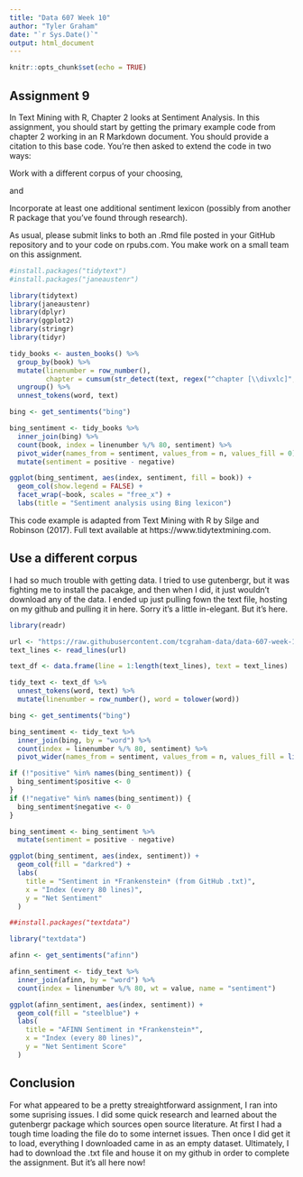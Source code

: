 ---
title: "Data 607 Week 10"
author: "Tyler Graham"
date: "`r Sys.Date()`"
output: html_document
---

```{r setup, include=FALSE}
knitr::opts_chunk$set(echo = TRUE)
```

## Assignment 9

In Text Mining with R, Chapter 2 looks at Sentiment Analysis.  In this assignment, you should start by getting the primary example code from chapter 2 working in an R Markdown document.  You should provide a citation to this base code.  You’re then asked to extend the code in two ways:

Work with a different corpus of your choosing, 

and

Incorporate at least one additional sentiment lexicon (possibly from another R package that you’ve found through research).

As usual, please submit links to both an .Rmd file posted in your GitHub repository and to your code on rpubs.com.  You make work on a small team on this assignment.

```{r rebuild-code-1, echo=TRUE, message=FALSE, warning=FALSE}

#install.packages("tidytext")
#install.packages("janeaustenr")

library(tidytext)
library(janeaustenr)
library(dplyr)
library(ggplot2)
library(stringr)
library(tidyr)

tidy_books <- austen_books() %>%
  group_by(book) %>%
  mutate(linenumber = row_number(),
         chapter = cumsum(str_detect(text, regex("^chapter [\\divxlc]", ignore_case = TRUE)))) %>%
  ungroup() %>%
  unnest_tokens(word, text)

bing <- get_sentiments("bing")

bing_sentiment <- tidy_books %>%
  inner_join(bing) %>%
  count(book, index = linenumber %/% 80, sentiment) %>%
  pivot_wider(names_from = sentiment, values_from = n, values_fill = 0) %>%
  mutate(sentiment = positive - negative)

ggplot(bing_sentiment, aes(index, sentiment, fill = book)) +
  geom_col(show.legend = FALSE) +
  facet_wrap(~book, scales = "free_x") +
  labs(title = "Sentiment analysis using Bing lexicon")
```
This code example is adapted from Text Mining with R by Silge and Robinson (2017). Full text available at https://www.tidytextmining.com.

## Use a different corpus

I had so much trouble with getting data. I tried to use gutenbergr, but it was fighting me to install the pacakge, and then when I did, it just wouldn't download any of the data. I ended up just pulling fown the text file, hosting on my github and pulling it in here. Sorry it's a little in-elegant. But it's here.


```{r frankenstein-from-github, echo=TRUE, message=FALSE, warning=FALSE}

library(readr)

url <- "https://raw.githubusercontent.com/tcgraham-data/data-607-week-10/refs/heads/main/pg84.txt"
text_lines <- read_lines(url)

text_df <- data.frame(line = 1:length(text_lines), text = text_lines)

tidy_text <- text_df %>%
  unnest_tokens(word, text) %>%
  mutate(linenumber = row_number(), word = tolower(word))

bing <- get_sentiments("bing")

bing_sentiment <- tidy_text %>%
  inner_join(bing, by = "word") %>%
  count(index = linenumber %/% 80, sentiment) %>%
  pivot_wider(names_from = sentiment, values_from = n, values_fill = list(n = 0))

if (!"positive" %in% names(bing_sentiment)) {
  bing_sentiment$positive <- 0
}
if (!"negative" %in% names(bing_sentiment)) {
  bing_sentiment$negative <- 0
}

bing_sentiment <- bing_sentiment %>%
  mutate(sentiment = positive - negative)

ggplot(bing_sentiment, aes(index, sentiment)) +
  geom_col(fill = "darkred") +
  labs(
    title = "Sentiment in *Frankenstein* (from GitHub .txt)",
    x = "Index (every 80 lines)",
    y = "Net Sentiment"
  )
```

```{r frankenstein-afinn-lexicon, echo=TRUE, message=FALSE, warning=FALSE}
##install.packages("textdata")

library("textdata")

afinn <- get_sentiments("afinn")

afinn_sentiment <- tidy_text %>%
  inner_join(afinn, by = "word") %>%
  count(index = linenumber %/% 80, wt = value, name = "sentiment")

ggplot(afinn_sentiment, aes(index, sentiment)) +
  geom_col(fill = "steelblue") +
  labs(
    title = "AFINN Sentiment in *Frankenstein*",
    x = "Index (every 80 lines)",
    y = "Net Sentiment Score"
  )

```

## Conclusion

For what appeared to be a pretty streaightforward assignment, I ran into some suprising issues. I did some quick research and learned about the gutenbergr package which sources open source literature. At first I had a tough time loading the file do to some internet issues. Then once I did get it to load, everything I downloaded came in as an empty dataset. Ultimately, I had to download the .txt file and house it on my github in order to complete the assignment. But it's all here now!


